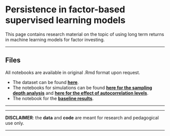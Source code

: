 <br/>  


Persistence in factor-based supervised learning models
================
This page contains research material on the topic of using long term returns in machine learning models for factor investing.




------------------------------------------------------------------------


Files
----

All notebooks are available in original .Rmd format upon request.

- The dataset can be found <a href="https://github.com/shokru/mlfactor.github.io/tree/master/material" target="_blank">**here**</a>.   
- The notebooks for simulations can be found <a href="files/test_window.nb.html" target="_blank">**here for the sampling depth analysis**</a> and <a href="files/lessons_sim.nb.html" target="_blank">**here for the effect of autocorrelation levels**</a>.
- The notebook for the <a href="files/predictions_share.nb.html" target="_blank">**baseline results**</a>.

---------------------------------




------------------------------------------------------------------------

**DISCLAIMER**: the **data** and **code** are meant for research and pedagogical use only. 

------------------------------------------------------------------------
